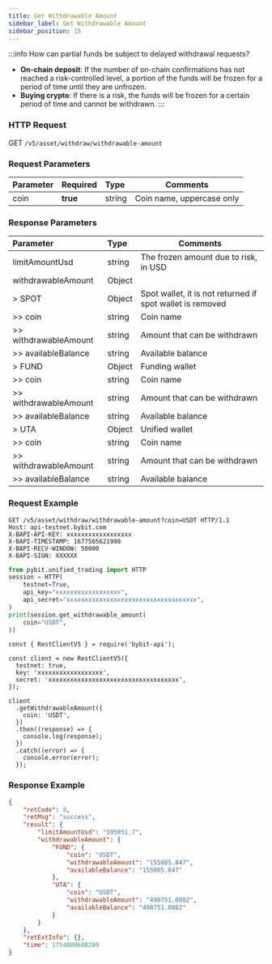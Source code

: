 ```yaml
---
title: Get Withdrawable Amount
sidebar_label: Get Withdrawable Amount
sidebar_position: 15
---
```

:::info
How can partial funds be subject to delayed withdrawal requests?
* **On-chain deposit**: If the number of on-chain confirmations has not reached a risk-controlled level, a portion of the funds will be frozen for a period of time until they are unfrozen.
* **Buying crypto**: If there is a risk, the funds will be frozen for a certain period of time and cannot be withdrawn.
:::

### HTTP Request
GET `/v5/asset/withdraw/withdrawable-amount`

### Request Parameters
| Parameter | Required | Type | Comments|
|:----- |:-------|:-----|------ |
|coin |**true** |string |Coin name, uppercase only|

### Response Parameters
| Parameter | Type | Comments|
|:----- |:-----|----- |
|limitAmountUsd|string |The frozen amount due to risk, in USD |
|withdrawableAmount|Object | |
|> SPOT|Object|Spot wallet, it is not returned if spot wallet is removed |
|>> coin|string |Coin name |
|>> withdrawableAmount|string|Amount that can be withdrawn |
|>> availableBalance|string|Available balance |
|> FUND|Object|Funding wallet |
|>> coin|string |Coin name |
|>> withdrawableAmount|string|Amount that can be withdrawn|
|>> availableBalance|string|Available balance|
|> UTA|Object|Unified wallet |
|>> coin|string |Coin name |
|>> withdrawableAmount|string|Amount that can be withdrawn|
|>> availableBalance|string|Available balance|

### Request Example

<Tabs groupId="programming-languages">
<TabItem value="http" label="HTTP">

```http
GET /v5/asset/withdraw/withdrawable-amount?coin=USDT HTTP/1.1
Host: api-testnet.bybit.com
X-BAPI-API-KEY: xxxxxxxxxxxxxxxxxx
X-BAPI-TIMESTAMP: 1677565621998
X-BAPI-RECV-WINDOW: 50000
X-BAPI-SIGN: XXXXXX
```

</TabItem>
<TabItem value="python" label="Python">

```python
from pybit.unified_trading import HTTP
session = HTTP(
    testnet=True,
    api_key="xxxxxxxxxxxxxxxxxx",
    api_secret="xxxxxxxxxxxxxxxxxxxxxxxxxxxxxxxxxxxx",
)
print(session.get_withdrawable_amount(
    coin="USDT",
))
```

</TabItem>

<TabItem value="Node" label="Node.js">

```n4js
const { RestClientV5 } = require('bybit-api');

const client = new RestClientV5({
  testnet: true,
  key: 'xxxxxxxxxxxxxxxxxx',
  secret: 'xxxxxxxxxxxxxxxxxxxxxxxxxxxxxxxxxxxx',
});

client
  .getWithdrawableAmount({
    coin: 'USDT',
  })
  .then((response) => {
    console.log(response);
  })
  .catch((error) => {
    console.error(error);
  });
```

</TabItem>
</Tabs>

### Response Example

```json
{
    "retCode": 0,
    "retMsg": "success",
    "result": {
        "limitAmountUsd": "595051.7",
        "withdrawableAmount": {
            "FUND": {
                "coin": "USDT",
                "withdrawableAmount": "155805.847",
                "availableBalance": "155805.847"
            },
            "UTA": {
                "coin": "USDT",
                "withdrawableAmount": "498751.0882",
                "availableBalance": "498751.0882"
            }
        }
    },
    "retExtInfo": {},
    "time": 1754009688289
}
```
